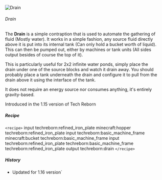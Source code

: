 ![Drain](/mods/techreborn/drain.png)

###### Drain

The **Drain** is a simple contraption that is used to automate the
gathering of fluid (Mostly water). It works in a simple fashion, any
source fluid directly above it is put into its internal tank (Can only
hold a bucket worth of liquid). This can then be pumped out, either by
machines or tank units (All sides output besides of course the top of
it).

This is particularly useful for 2x2 infinite water ponds, simply place
the drain under one of the source blocks and watch it drain away. You
should probably place a tank underneath the drain and configure it to
pull from the drain above it using the interface of the tank.

It does not require an energy source nor consumes anything, it\'s
entirely gravity-based.

Introduced in the 1.15 version of Tech Reborn

##### Recipe

`<recipe>` input techreborn:refined_iron_plate minecraft:hopper
techreborn:refined_iron_plate input techreborn:basic_machine_frame
minecraft:bucket techreborn:basic_machine_frame input
techreborn:refined_iron_plate techreborn:basic_machine_frame
techreborn:refined_iron_plate output techreborn:drain `</recipe>`

##### History

* Updated for 1.16 version`
